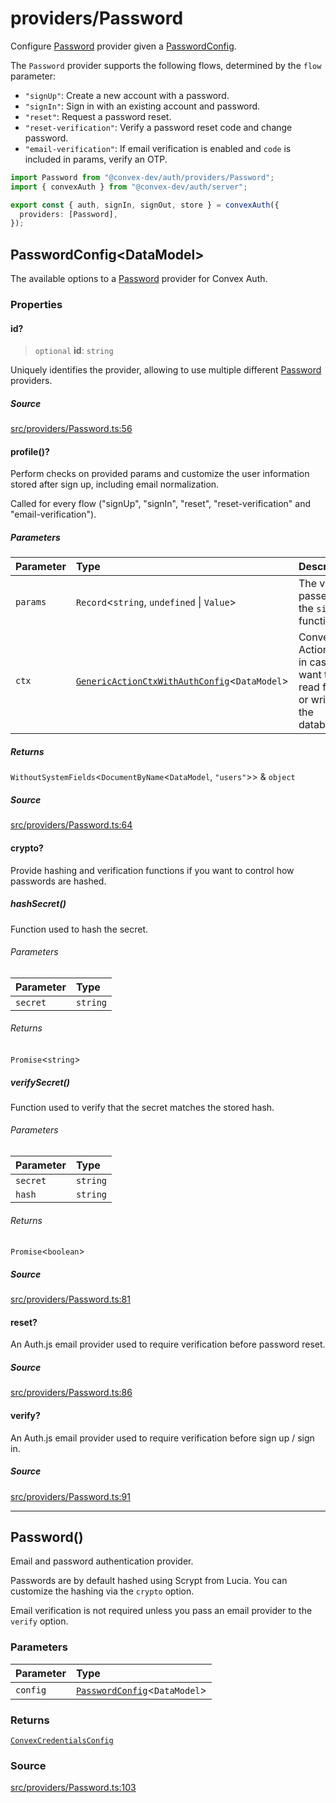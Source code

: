 # providers/Password

Configure [Password](Password.mdx#password) provider given a [PasswordConfig](Password.mdx#passwordconfigdatamodel).

The `Password` provider supports the following flows, determined
by the `flow` parameter:

- `"signUp"`: Create a new account with a password.
- `"signIn"`: Sign in with an existing account and password.
- `"reset"`: Request a password reset.
- `"reset-verification"`: Verify a password reset code and change password.
- `"email-verification"`: If email verification is enabled and `code` is
   included in params, verify an OTP.

```ts
import Password from "@convex-dev/auth/providers/Password";
import { convexAuth } from "@convex-dev/auth/server";

export const { auth, signIn, signOut, store } = convexAuth({
  providers: [Password],
});
```

## PasswordConfig\<DataModel\>

The available options to a [Password](Password.mdx#password) provider for Convex Auth.

<h3 class="nx-font-semibold nx-tracking-tight nx-text-slate-900 dark:nx-text-slate-100 nx-mt-8 nx-text-2xl">Properties</h3>

#### id?

> `optional` **id**: `string`

Uniquely identifies the provider, allowing to use
multiple different [Password](Password.mdx#password) providers.

<h5 class="nx-font-semibold nx-tracking-tight nx-text-slate-900 dark:nx-text-slate-100 nx-mt-8 nx-text-lg">Source</h5>

[src/providers/Password.ts:56](https://github.com/get-convex/convex-auth/blob/main/src/providers/Password.ts#L56)

#### profile()?


Perform checks on provided params and customize the user
information stored after sign up, including email normalization.

Called for every flow ("signUp", "signIn", "reset",
"reset-verification" and "email-verification").

<h5 class="nx-font-semibold nx-tracking-tight nx-text-slate-900 dark:nx-text-slate-100 nx-mt-8 nx-text-lg">Parameters</h5>

| Parameter | Type | Description |
| :------ | :------ | :------ |
| `params` | `Record`\<`string`, `undefined` \| `Value`\> | The values passed to the `signIn` function. |
| `ctx` | [`GenericActionCtxWithAuthConfig`](../server.mdx#genericactionctxwithauthconfigdatamodel)\<`DataModel`\> | Convex ActionCtx in case you want to read from or write to the database. |

<h5 class="nx-font-semibold nx-tracking-tight nx-text-slate-900 dark:nx-text-slate-100 nx-mt-8 nx-text-lg">Returns</h5>

`WithoutSystemFields`\<`DocumentByName`\<`DataModel`, `"users"`\>\> & `object`

<h5 class="nx-font-semibold nx-tracking-tight nx-text-slate-900 dark:nx-text-slate-100 nx-mt-8 nx-text-lg">Source</h5>

[src/providers/Password.ts:64](https://github.com/get-convex/convex-auth/blob/main/src/providers/Password.ts#L64)

#### crypto?


Provide hashing and verification functions if you want to control
how passwords are hashed.

##### hashSecret()


Function used to hash the secret.

<h6 class="nx-font-semibold nx-tracking-tight nx-text-slate-900 dark:nx-text-slate-100 nx-mt-8 nx-text-lg">Parameters</h6>

| Parameter | Type |
| :------ | :------ |
| `secret` | `string` |

<h6 class="nx-font-semibold nx-tracking-tight nx-text-slate-900 dark:nx-text-slate-100 nx-mt-8 nx-text-lg">Returns</h6>

`Promise`\<`string`\>

##### verifySecret()


Function used to verify that the secret
matches the stored hash.

<h6 class="nx-font-semibold nx-tracking-tight nx-text-slate-900 dark:nx-text-slate-100 nx-mt-8 nx-text-lg">Parameters</h6>

| Parameter | Type |
| :------ | :------ |
| `secret` | `string` |
| `hash` | `string` |

<h6 class="nx-font-semibold nx-tracking-tight nx-text-slate-900 dark:nx-text-slate-100 nx-mt-8 nx-text-lg">Returns</h6>

`Promise`\<`boolean`\>

<h5 class="nx-font-semibold nx-tracking-tight nx-text-slate-900 dark:nx-text-slate-100 nx-mt-8 nx-text-lg">Source</h5>

[src/providers/Password.ts:81](https://github.com/get-convex/convex-auth/blob/main/src/providers/Password.ts#L81)

#### reset?


An Auth.js email provider used to require verification
before password reset.

<h5 class="nx-font-semibold nx-tracking-tight nx-text-slate-900 dark:nx-text-slate-100 nx-mt-8 nx-text-lg">Source</h5>

[src/providers/Password.ts:86](https://github.com/get-convex/convex-auth/blob/main/src/providers/Password.ts#L86)

#### verify?


An Auth.js email provider used to require verification
before sign up / sign in.

<h5 class="nx-font-semibold nx-tracking-tight nx-text-slate-900 dark:nx-text-slate-100 nx-mt-8 nx-text-lg">Source</h5>

[src/providers/Password.ts:91](https://github.com/get-convex/convex-auth/blob/main/src/providers/Password.ts#L91)

***

## Password()


Email and password authentication provider.

Passwords are by default hashed using Scrypt from Lucia.
You can customize the hashing via the `crypto` option.

Email verification is not required unless you pass
an email provider to the `verify` option.

<h3 class="nx-font-semibold nx-tracking-tight nx-text-slate-900 dark:nx-text-slate-100 nx-mt-8 nx-text-2xl">Parameters</h3>

| Parameter | Type |
| :------ | :------ |
| `config` | [`PasswordConfig`](Password.mdx#passwordconfigdatamodel)\<`DataModel`\> |

<h3 class="nx-font-semibold nx-tracking-tight nx-text-slate-900 dark:nx-text-slate-100 nx-mt-8 nx-text-2xl">Returns</h3>

[`ConvexCredentialsConfig`](../server.mdx#convexcredentialsconfig)

<h3 class="nx-font-semibold nx-tracking-tight nx-text-slate-900 dark:nx-text-slate-100 nx-mt-8 nx-text-2xl">Source</h3>

[src/providers/Password.ts:103](https://github.com/get-convex/convex-auth/blob/main/src/providers/Password.ts#L103)
